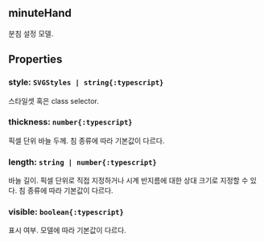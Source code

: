 ## minuteHand
분침 설정 모델.
## Properties

### style: `SVGStyles | string{:typescript}`
스타일셋 혹은 class selector.  

### thickness: `number{:typescript}`
픽셀 단위 바늘 두께.
침 종류에 따라 기본값이 다르다.  

### length: `string | number{:typescript}`
바늘 길이.
픽셀 단위로 직접 지정하거나 시계 반지름에 대한 상대 크기로 지정할 수 있다.
침 종류에 따라 기본값이 다르다.  

### visible: `boolean{:typescript}`
표시 여부.
모델에 따라 기본값이 다르다.  
